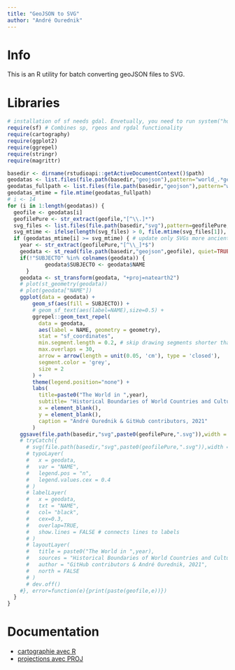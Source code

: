```yaml
---
title: "GeoJSON to SVG"
author: "André Ourednik"
---
```


# Info

This is an R utility for batch converting geoJSON files to SVG.

# Libraries

```r
# installation of sf needs gdal. Envetually, you need to run system("hombrew install gdal") before. 
require(sf) # Combines sp, rgeos and rgdal functionality
require(cartography)
require(ggplot2)
require(ggrepel)
require(stringr)
require(magrittr)
```

```r
basedir <- dirname(rstudioapi::getActiveDocumentContext()$path)
geodatas <- list.files(file.path(basedir,"geojson"),pattern="world_.*geojson") 
geodatas_fullpath <- list.files(file.path(basedir,"geojson"),pattern="world_.*geojson",full.names = TRUE) 
geodatas_mtime = file.mtime(geodatas_fullpath)
# i <- 14
for (i in 1:length(geodatas)) {
  geofile <- geodatas[i]
  geofilePure <- str_extract(geofile,"[^\\.]*")
  svg_files <- list.files(file.path(basedir,"svg"),pattern=geofilePure,full.names = TRUE)
  svg_mtime <- ifelse(length(svg_files) > 0, file.mtime(svg_files[1]), as.Date("2021-09-01") %>% as.POSIXct()) 
  if (geodatas_mtime[i] >= svg_mtime) { # update only SVGs more ancient than the current GeoJSON file
    year <- str_extract(geofilePure,"[^\\_]*$")
    geodata <- st_read(file.path(basedir,"geojson",geofile), quiet=TRUE)
    if(!"SUBJECTO" %in% colnames(geodata)) {
			geodata$SUBJECTO <- geodata$NAME
	  }
    geodata <- st_transform(geodata, "+proj=natearth2")
    # plot(st_geometry(geodata))
    # plot(geodata["NAME"])
    ggplot(data = geodata) + 
        geom_sf(aes(fill = SUBJECTO)) +
        # geom_sf_text(aes(label=NAME),size=0.5) +
        ggrepel::geom_text_repel(
          data = geodata,
          aes(label = NAME, geometry = geometry),
          stat = "sf_coordinates",
          min.segment.length = 0.2, # skip drawing segments shorter than this
          max.overlaps = 30,
          arrow = arrow(length = unit(0.05, 'cm'), type = 'closed'),
          segment.color = 'grey',
          size = 2
        ) +
        theme(legend.position="none") +
        labs(
          title=paste0("The World in ",year),
          subtitle= "Historical Boundaries of World Countries and Cultural Regions. (work in progress) https://github.com/aourednik/historical-basemaps",
          x = element_blank(), 
          y = element_blank(),
          caption = "André Ourednik & GitHub contributors, 2021"
        )
    ggsave(file.path(basedir,"svg",paste0(geofilePure,".svg")),width = 30, height=20) # needs svglite
    # tryCatch({
      # svg(file.path(basedir,"svg",paste0(geofilePure,".svg")),width = 30, 20)
      # typoLayer(
      #   x = geodata,
      #   var = "NAME",
      #   legend.pos = "n",
      #   legend.values.cex = 0.4
      # )
      # labelLayer(
      #   x = geodata, 
      #   txt = "NAME", 
      #   col= "black",
      #   cex=0.3,
      #   overlap=TRUE,
      #   show.lines = FALSE # connects lines to labels
      # )
      # layoutLayer(
      #   title = paste0("The World in ",year), 
      #   sources = "Historical Boundaries of World Countries and Cultural Regions. https://github.com/aourednik/historical-basemaps", 
      #   author = "GitHub contributors & André Ourednik, 2021",
      #   north = FALSE
      # )
      # dev.off()
    #}, error=function(e){print(paste(geofile,e))})
  }
}
```


# Documentation

* [cartographie avec R](https://rcarto.github.io/carto_avec_r/)
* [projections avec PROJ](https://proj.org/operations/projections/)
